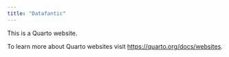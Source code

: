 ```yaml
---
title: "Datafantic"
---
```


This is a Quarto website.

To learn more about Quarto websites visit <https://quarto.org/docs/websites>.
